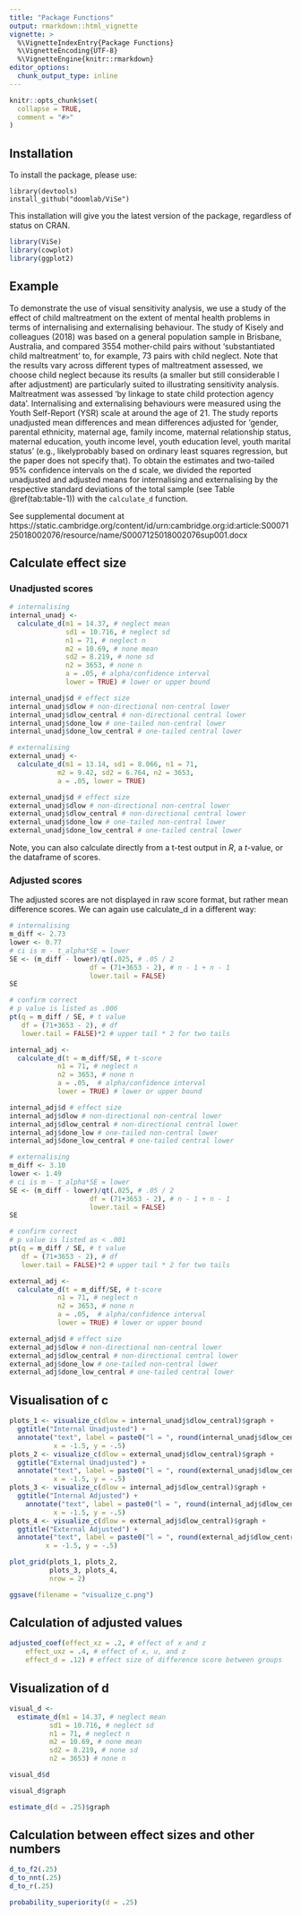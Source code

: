 ```yaml
---
title: "Package Functions"
output: rmarkdown::html_vignette
vignette: >
  %\VignetteIndexEntry{Package Functions}
  %\VignetteEncoding{UTF-8}
  %\VignetteEngine{knitr::rmarkdown}
editor_options: 
  chunk_output_type: inline
---
```


```r
knitr::opts_chunk$set(
  collapse = TRUE,
  comment = "#>"
)
```

## Installation

To install the package, please use: 

```
library(devtools)
install_github("doomlab/ViSe")
```

This installation will give you the latest version of the package, regardless of status on CRAN. 

```r
library(ViSe)
library(cowplot)
library(ggplot2)
```

## Example

To demonstrate the use of visual sensitivity analysis, we use a study of the effect of child maltreatment on the extent of mental health problems in terms of internalising and externalising behaviour. The study of Kisely and colleagues (2018) was based on a general population sample in Brisbane, Australia, and compared 3554 mother-child pairs without 'substantiated child maltreatment' to, for example, 73 pairs with child neglect. Note that the results vary across different types of maltreatment assessed, we choose child neglect because its results (a smaller but still considerable l after adjustment) are particularly suited to illustrating sensitivity analysis. Maltreatment was assessed 'by linkage to state child protection agency data'. Internalising and externalising behaviours were measured using the Youth Self-Report (YSR) scale at around the age of 21. The study reports unadjusted mean differences and mean differences adjusted for ‘gender, parental ethnicity, maternal age, family income, maternal relationship status, maternal education, youth income level, youth education level, youth marital status’ (e.g., likelyprobably based on ordinary least squares regression, but the paper does not specify that). To obtain the estimates and two-tailed 95% confidence intervals on the d scale, we divided the reported unadjusted and adjusted means for internalising and externalising by the respective standard deviations of the total sample (see Table \@ref(tab:table-1)) with the `calculate_d` function.

See supplemental document at https://static.cambridge.org/content/id/urn:cambridge.org:id:article:S0007125018002076/resource/name/S0007125018002076sup001.docx 

## Calculate effect size 

### Unadjusted scores

```r
# internalising
internal_unadj <- 
  calculate_d(m1 = 14.37, # neglect mean
              sd1 = 10.716, # neglect sd
              n1 = 71, # neglect n
              m2 = 10.69, # none mean
              sd2 = 8.219, # none sd
              n2 = 3653, # none n
              a = .05, # alpha/confidence interval
              lower = TRUE) # lower or upper bound

internal_unadj$d # effect size 
internal_unadj$dlow # non-directional non-central lower 
internal_unadj$dlow_central # non-directional central lower 
internal_unadj$done_low # one-tailed non-central lower
internal_unadj$done_low_central # one-tailed central lower

# externalising
external_unadj <- 
  calculate_d(m1 = 13.14, sd1 = 8.066, n1 = 71, 
            m2 = 9.42, sd2 = 6.764, n2 = 3653, 
            a = .05, lower = TRUE)

external_unadj$d # effect size 
external_unadj$dlow # non-directional non-central lower 
external_unadj$dlow_central # non-directional central lower 
external_unadj$done_low # one-tailed non-central lower
external_unadj$done_low_central # one-tailed central lower
```

Note, you can also calculate directly from a t-test output in *R*, a *t*-value, or the dataframe of scores. 

### Adjusted scores

The adjusted scores are not displayed in raw score format, but rather mean difference scores. We can again use calculate_d in a different way:

```r
# internalising
m_diff <- 2.73
lower <- 0.77
# ci is m - t_alpha*SE = lower
SE <- (m_diff - lower)/qt(.025, # .05 / 2
                    df = (71+3653 - 2), # n - 1 + n - 1
                    lower.tail = FALSE) 
SE

# confirm correct
# p value is listed as .006
pt(q = m_diff / SE, # t value
   df = (71+3653 - 2), # df 
   lower.tail = FALSE)*2 # upper tail * 2 for two tails 

internal_adj <- 
  calculate_d(t = m_diff/SE, # t-score
            n1 = 71, # neglect n
            n2 = 3653, # none n
            a = .05,  # alpha/confidence interval
            lower = TRUE) # lower or upper bound

internal_adj$d # effect size 
internal_adj$dlow # non-directional non-central lower 
internal_adj$dlow_central # non-directional central lower 
internal_adj$done_low # one-tailed non-central lower
internal_adj$done_low_central # one-tailed central lower

# externalising
m_diff <- 3.10
lower <- 1.49
# ci is m - t_alpha*SE = lower
SE <- (m_diff - lower)/qt(.025, # .05 / 2
                    df = (71+3653 - 2), # n - 1 + n - 1
                    lower.tail = FALSE) 
SE

# confirm correct
# p value is listed as < .001
pt(q = m_diff / SE, # t value
   df = (71+3653 - 2), # df 
   lower.tail = FALSE)*2 # upper tail * 2 for two tails 

external_adj <- 
  calculate_d(t = m_diff/SE, # t-score
            n1 = 71, # neglect n
            n2 = 3653, # none n
            a = .05,  # alpha/confidence interval
            lower = TRUE) # lower or upper bound

external_adj$d # effect size 
external_adj$dlow # non-directional non-central lower 
external_adj$dlow_central # non-directional central lower 
external_adj$done_low # one-tailed non-central lower
external_adj$done_low_central # one-tailed central lower
```

## Visualisation of c

```r
plots_1 <- visualize_c(dlow = internal_unadj$dlow_central)$graph + 
  ggtitle("Internal Unadjusted") + 
  annotate("text", label = paste0("l = ", round(internal_unadj$dlow_central, 2)), 
           x = -1.5, y = -.5)
plots_2 <- visualize_c(dlow = external_unadj$dlow_central)$graph + 
  ggtitle("External Unadjusted") + 
  annotate("text", label = paste0("l = ", round(external_unadj$dlow_central, 2)), 
           x = -1.5, y = -.5)
plots_3 <- visualize_c(dlow = internal_adj$dlow_central)$graph + 
  ggtitle("Internal Adjusted") + 
    annotate("text", label = paste0("l = ", round(internal_adj$dlow_central, 2)), 
           x = -1.5, y = -.5)
plots_4 <- visualize_c(dlow = external_adj$dlow_central)$graph + 
  ggtitle("External Adjusted") + 
  annotate("text", label = paste0("l = ", round(external_adj$dlow_central, 2)), 
         x = -1.5, y = -.5)

plot_grid(plots_1, plots_2, 
          plots_3, plots_4, 
          nrow = 2)

ggsave(filename = "visualize_c.png")
```
## Calculation of adjusted values

```r
adjusted_coef(effect_xz = .2, # effect of x and z
    effect_uxz = .4, # effect of x, u, and z
    effect_d = .12) # effect size of difference score between groups 
```

## Visualization of d

```r
visual_d <- 
  estimate_d(m1 = 14.37, # neglect mean
          sd1 = 10.716, # neglect sd
          n1 = 71, # neglect n
          m2 = 10.69, # none mean
          sd2 = 8.219, # none sd
          n2 = 3653) # none n

visual_d$d

visual_d$graph

estimate_d(d = .25)$graph
```


## Calculation between effect sizes and other numbers

```r
d_to_f2(.25)
d_to_nnt(.25)
d_to_r(.25)

probability_superiority(d = .25)
```

